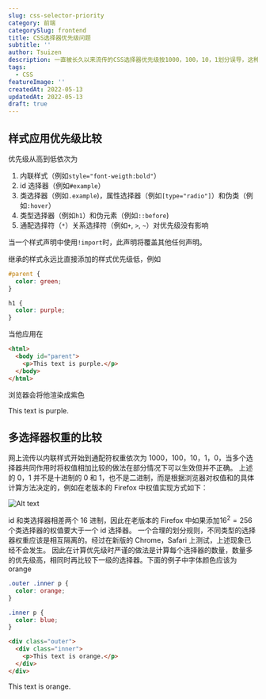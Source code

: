 ```yaml
---
slug: css-selector-priority
category: 前端
categorySlug: frontend
title: CSS选择器优先级问题
subtitle: ''
author: Tsuizen
description: 一直被长久以来流传的CSS选择器优先级按1000，100，10，1划分误导，这种划分方式未免太不严谨，如果真的有人写100个低优先级选择器呢？
tags:
  - CSS
featureImage: ''
createdAt: 2022-05-13
updatedAt: 2022-05-13
draft: true
---
```


## 样式应用优先级比较

优先级从高到低依次为

1. 内联样式（例如`style="font-weigth:bold"`）
2. id 选择器（例如`#example`）
3. 类选择器（例如`.example`)，属性选择器（例如`[type="radio"]`）和伪类（例如`:hover`）
4. 类型选择器（例如`h1`）和伪元素（例如`::before`)
5. 通配选择符（`*`）关系选择符（例如`+`, `>`, `~`）对优先级没有影响

当一个样式声明中使用`!import`时，此声明将覆盖其他任何声明。

继承的样式永远比直接添加的样式优先级低，例如

```css
#parent {
  color: green;
}

h1 {
  color: purple;
}
```

当他应用在

```html
<html>
  <body id="parent">
    <p>This text is purple.</p>
  </body>
</html>
```

浏览器会将他渲染成紫色

<p style={{ color: 'purple' }}>This text is purple.</p>

## 多选择器权重的比较

网上流传以内联样式开始到通配符权重依次为 1000，100，10，1，0，当多个选择器共同作用时将权值相加比较的做法在部分情况下可以生效但并不正确。
上述的 0，1 并不是十进制的 0 和 1，也不是二进制，而是根据浏览器对权值和的具体计算方法决定的，例如在老版本的 Firefox 中权值实现方式如下：

![Alt text](/Posts/CssPriority/priority.png)

id 和类选择器相差两个 16 进制，因此在老版本的 Firefox 中如果添加$16^2=256$个类选择器的权值要大于一个 id 选择器。
一个合理的划分规则，不同类型的选择器权重应该是相互隔离的。经过在新版的 Chrome，Safari 上测试，上述现象已经不会发生。
因此在计算优先级时严谨的做法是计算每个选择器的数量，数量多的优先级高，相同时再比较下一级的选择器。下面的例子中字体颜色应该为 orange

```css
.outer .inner p {
  color: orange;
}

.inner p {
  color: blue;
}
```

```html
<div class="outer">
  <div class="inner">
    <p>This text is orange.</p>
  </div>
</div>
```

<p style={{ color: 'orange' }}>This text is orange.</p>
